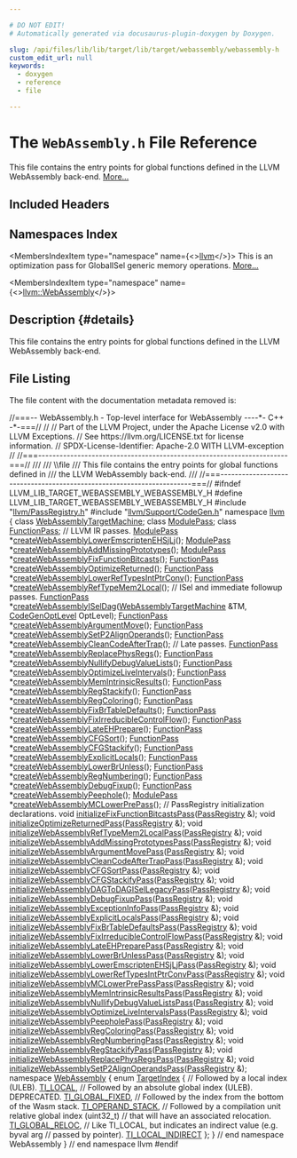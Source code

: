 ```yaml
---

# DO NOT EDIT!
# Automatically generated via docusaurus-plugin-doxygen by Doxygen.

slug: /api/files/lib/lib/target/lib/target/webassembly/webassembly-h
custom_edit_url: null
keywords:
  - doxygen
  - reference
  - file

---
```





# The `WebAssembly.h` File Reference

<DoxygenPage pluginConfig={pluginConfig}>

This file contains the entry points for global functions defined in the LLVM WebAssembly back-end. <a href="#details">More...</a>

## Included Headers

<IncludesList>
<IncludesListItem
  filePath="llvm/PassRegistry.h"
  permalink="/docs/api/files/include/include/llvm/passregistry-h"
  isLocal="true" />
<IncludesListItem
  filePath="llvm/Support/CodeGen.h"
  permalink="/docs/api/files/include/include/llvm/include/llvm/support/codegen-h"
  isLocal="true" />
</IncludesList>

## Namespaces Index

<MembersIndex>

<MembersIndexItem
  type="namespace"
  name={<><a href="/docs/api/namespaces/llvm">llvm</a></>}>
This is an optimization pass for GlobalISel generic memory operations. <a href="/docs/api/namespaces/llvm/#details">More...</a>
</MembersIndexItem>

<MembersIndexItem
  type="namespace"
  name={<><a href="/docs/api/namespaces/llvm/webassembly">llvm::WebAssembly</a></>}>
</MembersIndexItem>

</MembersIndex>

## Description {#details}

This file contains the entry points for global functions defined in the LLVM WebAssembly back-end.

## File Listing

The file content with the documentation metadata removed is:

<ProgramListing>

<Link id="l00001" /><CodeLine lineNumber="1"><Highlight kind="comment">//===-- WebAssembly.h - Top-level interface for WebAssembly  ----&#42;- C++ -&#42;-===//</Highlight><Highlight kind="normal"></Highlight></CodeLine>
<Link id="l00002" /><CodeLine lineNumber="2"><Highlight kind="normal"></Highlight><Highlight kind="comment">//</Highlight><Highlight kind="normal"></Highlight></CodeLine>
<Link id="l00003" /><CodeLine lineNumber="3"><Highlight kind="normal"></Highlight><Highlight kind="comment">// Part of the LLVM Project, under the Apache License v2.0 with LLVM Exceptions.</Highlight><Highlight kind="normal"></Highlight></CodeLine>
<Link id="l00004" /><CodeLine lineNumber="4"><Highlight kind="normal"></Highlight><Highlight kind="comment">// See https://llvm.org/LICENSE.txt for license information.</Highlight><Highlight kind="normal"></Highlight></CodeLine>
<Link id="l00005" /><CodeLine lineNumber="5"><Highlight kind="normal"></Highlight><Highlight kind="comment">// SPDX-License-Identifier: Apache-2.0 WITH LLVM-exception</Highlight><Highlight kind="normal"></Highlight></CodeLine>
<Link id="l00006" /><CodeLine lineNumber="6"><Highlight kind="normal"></Highlight><Highlight kind="comment">//</Highlight><Highlight kind="normal"></Highlight></CodeLine>
<Link id="l00007" /><CodeLine lineNumber="7"><Highlight kind="normal"></Highlight><Highlight kind="comment">//===----------------------------------------------------------------------===//</Highlight><Highlight kind="comment"></Highlight></CodeLine>
<Link id="l00008" /><CodeLine lineNumber="8"><Highlight kind="comment">///</Highlight></CodeLine>
<Link id="l00009" /><CodeLine lineNumber="9"><Highlight kind="comment">/// \\file</Highlight></CodeLine>
<Link id="l00010" /><CodeLine lineNumber="10"><Highlight kind="comment">/// This file contains the entry points for global functions defined in</Highlight></CodeLine>
<Link id="l00011" /><CodeLine lineNumber="11"><Highlight kind="comment">/// the LLVM WebAssembly back-end.</Highlight></CodeLine>
<Link id="l00012" /><CodeLine lineNumber="12"><Highlight kind="comment">///</Highlight><Highlight kind="normal"></Highlight></CodeLine>
<Link id="l00013" /><CodeLine lineNumber="13"><Highlight kind="normal"></Highlight><Highlight kind="comment">//===----------------------------------------------------------------------===//</Highlight><Highlight kind="normal"></Highlight></CodeLine>
<Link id="l00014" /><CodeLine lineNumber="14"><Highlight kind="normal"></Highlight></CodeLine>
<Link id="l00015" /><CodeLine lineNumber="15"><Highlight kind="normal"></Highlight><Highlight kind="preprocessor">#ifndef LLVM&#95;LIB&#95;TARGET&#95;WEBASSEMBLY&#95;WEBASSEMBLY&#95;H</Highlight><Highlight kind="normal"></Highlight></CodeLine>
<Link id="l00016" /><CodeLine lineNumber="16"><Highlight kind="normal"></Highlight><Highlight kind="preprocessor">#define LLVM&#95;LIB&#95;TARGET&#95;WEBASSEMBLY&#95;WEBASSEMBLY&#95;H</Highlight><Highlight kind="normal"></Highlight></CodeLine>
<Link id="l00017" /><CodeLine lineNumber="17"><Highlight kind="normal"></Highlight></CodeLine>
<Link id="l00018" /><CodeLine lineNumber="18"><Highlight kind="normal"></Highlight><Highlight kind="preprocessor">#include &quot;<a href="/docs/api/files/include/include/llvm/passregistry-h">llvm/PassRegistry.h</a>&quot;</Highlight><Highlight kind="normal"></Highlight></CodeLine>
<Link id="l00019" /><CodeLine lineNumber="19"><Highlight kind="normal"></Highlight><Highlight kind="preprocessor">#include &quot;<a href="/docs/api/files/include/include/llvm/include/llvm/support/codegen-h">llvm/Support/CodeGen.h</a>&quot;</Highlight><Highlight kind="normal"></Highlight></CodeLine>
<Link id="l00020" /><CodeLine lineNumber="20"><Highlight kind="normal"></Highlight></CodeLine>
<Link id="l00021" /><CodeLine lineNumber="21"><Highlight kind="normal"></Highlight><Highlight kind="keyword">namespace </Highlight><Highlight kind="normal"><a href="/docs/api/namespaces/llvm">llvm</a> &#123;</Highlight></CodeLine>
<Link id="l00022" /><CodeLine lineNumber="22"><Highlight kind="normal"></Highlight></CodeLine>
<Link id="l00023" /><CodeLine lineNumber="23"><Highlight kind="normal"></Highlight><Highlight kind="keyword">class </Highlight><Highlight kind="normal"><a href="/docs/api/classes/llvm/webassemblytargetmachine">WebAssemblyTargetMachine</a>;</Highlight></CodeLine>
<Link id="l00024" /><CodeLine lineNumber="24"><Highlight kind="normal"></Highlight><Highlight kind="keyword">class </Highlight><Highlight kind="normal"><a href="/docs/api/classes/llvm/modulepass">ModulePass</a>;</Highlight></CodeLine>
<Link id="l00025" /><CodeLine lineNumber="25"><Highlight kind="normal"></Highlight><Highlight kind="keyword">class </Highlight><Highlight kind="normal"><a href="/docs/api/classes/llvm/functionpass">FunctionPass</a>;</Highlight></CodeLine>
<Link id="l00026" /><CodeLine lineNumber="26"><Highlight kind="normal"></Highlight></CodeLine>
<Link id="l00027" /><CodeLine lineNumber="27"><Highlight kind="normal"></Highlight><Highlight kind="comment">// LLVM IR passes.</Highlight><Highlight kind="normal"></Highlight></CodeLine>
<Link id="l00028" /><CodeLine lineNumber="28" lineLink="/docs/api/namespaces/llvm/#a9df37103568a509baca10e4fc7357a5e"><Highlight kind="normal"><a href="/docs/api/classes/llvm/modulepass">ModulePass</a> &#42;<a href="/docs/api/namespaces/llvm/#a9df37103568a509baca10e4fc7357a5e">createWebAssemblyLowerEmscriptenEHSjLj</a>();</Highlight></CodeLine>
<Link id="l00029" /><CodeLine lineNumber="29" lineLink="/docs/api/namespaces/llvm/#a158a1a60588742d800b39d3ce0429e89"><Highlight kind="normal"><a href="/docs/api/classes/llvm/modulepass">ModulePass</a> &#42;<a href="/docs/api/namespaces/llvm/#a158a1a60588742d800b39d3ce0429e89">createWebAssemblyAddMissingPrototypes</a>();</Highlight></CodeLine>
<Link id="l00030" /><CodeLine lineNumber="30" lineLink="/docs/api/namespaces/llvm/#ac190cf7a0c3d21937ee46d261fdbeee4"><Highlight kind="normal"><a href="/docs/api/classes/llvm/modulepass">ModulePass</a> &#42;<a href="/docs/api/namespaces/llvm/#ac190cf7a0c3d21937ee46d261fdbeee4">createWebAssemblyFixFunctionBitcasts</a>();</Highlight></CodeLine>
<Link id="l00031" /><CodeLine lineNumber="31" lineLink="/docs/api/namespaces/llvm/#a8ee885d3546e34b315b9c7730779188a"><Highlight kind="normal"><a href="/docs/api/classes/llvm/functionpass">FunctionPass</a> &#42;<a href="/docs/api/namespaces/llvm/#a8ee885d3546e34b315b9c7730779188a">createWebAssemblyOptimizeReturned</a>();</Highlight></CodeLine>
<Link id="l00032" /><CodeLine lineNumber="32" lineLink="/docs/api/namespaces/llvm/#a0f4ddc2e50b58934940fdd548c9b8655"><Highlight kind="normal"><a href="/docs/api/classes/llvm/functionpass">FunctionPass</a> &#42;<a href="/docs/api/namespaces/llvm/#a0f4ddc2e50b58934940fdd548c9b8655">createWebAssemblyLowerRefTypesIntPtrConv</a>();</Highlight></CodeLine>
<Link id="l00033" /><CodeLine lineNumber="33" lineLink="/docs/api/namespaces/llvm/#a94f8bfbe825939e6e82f45e2d7095426"><Highlight kind="normal"><a href="/docs/api/classes/llvm/functionpass">FunctionPass</a> &#42;<a href="/docs/api/namespaces/llvm/#a94f8bfbe825939e6e82f45e2d7095426">createWebAssemblyRefTypeMem2Local</a>();</Highlight></CodeLine>
<Link id="l00034" /><CodeLine lineNumber="34"><Highlight kind="normal"></Highlight></CodeLine>
<Link id="l00035" /><CodeLine lineNumber="35"><Highlight kind="normal"></Highlight><Highlight kind="comment">// ISel and immediate followup passes.</Highlight><Highlight kind="normal"></Highlight></CodeLine>
<Link id="l00036" /><CodeLine lineNumber="36"><Highlight kind="normal"><a href="/docs/api/classes/llvm/functionpass">FunctionPass</a> &#42;<a href="/docs/api/namespaces/llvm/#a856e61e272d0f1021fe331fe12bf9e87">createWebAssemblyISelDag</a>(<a href="/docs/api/classes/llvm/webassemblytargetmachine">WebAssemblyTargetMachine</a> &amp;TM,</Highlight></CodeLine>
<Link id="l00037" /><CodeLine lineNumber="37"><Highlight kind="normal">                                       <a href="/docs/api/namespaces/llvm/#a8ec1bf8d7b792ca9fac56f8514db18d2">CodeGenOptLevel</a> OptLevel);</Highlight></CodeLine>
<Link id="l00038" /><CodeLine lineNumber="38" lineLink="/docs/api/namespaces/llvm/#aa4921d475e5ec77dd27b415732f9332f"><Highlight kind="normal"><a href="/docs/api/classes/llvm/functionpass">FunctionPass</a> &#42;<a href="/docs/api/namespaces/llvm/#aa4921d475e5ec77dd27b415732f9332f">createWebAssemblyArgumentMove</a>();</Highlight></CodeLine>
<Link id="l00039" /><CodeLine lineNumber="39" lineLink="/docs/api/namespaces/llvm/#a9b5102a65a75df00b435532bc0f5f7e1"><Highlight kind="normal"><a href="/docs/api/classes/llvm/functionpass">FunctionPass</a> &#42;<a href="/docs/api/namespaces/llvm/#a9b5102a65a75df00b435532bc0f5f7e1">createWebAssemblySetP2AlignOperands</a>();</Highlight></CodeLine>
<Link id="l00040" /><CodeLine lineNumber="40" lineLink="/docs/api/namespaces/llvm/#a96d74c1aa5860b8366cbce34d25a2b1e"><Highlight kind="normal"><a href="/docs/api/classes/llvm/functionpass">FunctionPass</a> &#42;<a href="/docs/api/namespaces/llvm/#a96d74c1aa5860b8366cbce34d25a2b1e">createWebAssemblyCleanCodeAfterTrap</a>();</Highlight></CodeLine>
<Link id="l00041" /><CodeLine lineNumber="41"><Highlight kind="normal"></Highlight></CodeLine>
<Link id="l00042" /><CodeLine lineNumber="42"><Highlight kind="normal"></Highlight><Highlight kind="comment">// Late passes.</Highlight><Highlight kind="normal"></Highlight></CodeLine>
<Link id="l00043" /><CodeLine lineNumber="43" lineLink="/docs/api/namespaces/llvm/#a53fb2b9c991b9bb819e83e832ab08fbc"><Highlight kind="normal"><a href="/docs/api/classes/llvm/functionpass">FunctionPass</a> &#42;<a href="/docs/api/namespaces/llvm/#a53fb2b9c991b9bb819e83e832ab08fbc">createWebAssemblyReplacePhysRegs</a>();</Highlight></CodeLine>
<Link id="l00044" /><CodeLine lineNumber="44" lineLink="/docs/api/namespaces/llvm/#aee08bf9374b83dcbcaa5ecbca0ab0e8b"><Highlight kind="normal"><a href="/docs/api/classes/llvm/functionpass">FunctionPass</a> &#42;<a href="/docs/api/namespaces/llvm/#aee08bf9374b83dcbcaa5ecbca0ab0e8b">createWebAssemblyNullifyDebugValueLists</a>();</Highlight></CodeLine>
<Link id="l00045" /><CodeLine lineNumber="45" lineLink="/docs/api/namespaces/llvm/#a8be5057891baee5adc419b8eb8f00761"><Highlight kind="normal"><a href="/docs/api/classes/llvm/functionpass">FunctionPass</a> &#42;<a href="/docs/api/namespaces/llvm/#a8be5057891baee5adc419b8eb8f00761">createWebAssemblyOptimizeLiveIntervals</a>();</Highlight></CodeLine>
<Link id="l00046" /><CodeLine lineNumber="46" lineLink="/docs/api/namespaces/llvm/#a68b9826bc2af8da490dc149adea748b0"><Highlight kind="normal"><a href="/docs/api/classes/llvm/functionpass">FunctionPass</a> &#42;<a href="/docs/api/namespaces/llvm/#a68b9826bc2af8da490dc149adea748b0">createWebAssemblyMemIntrinsicResults</a>();</Highlight></CodeLine>
<Link id="l00047" /><CodeLine lineNumber="47" lineLink="/docs/api/namespaces/llvm/#adf7b86fff2d721a15fa770725b1aed20"><Highlight kind="normal"><a href="/docs/api/classes/llvm/functionpass">FunctionPass</a> &#42;<a href="/docs/api/namespaces/llvm/#adf7b86fff2d721a15fa770725b1aed20">createWebAssemblyRegStackify</a>();</Highlight></CodeLine>
<Link id="l00048" /><CodeLine lineNumber="48" lineLink="/docs/api/namespaces/llvm/#acd0fc1dbfadc0283e0538c9504d4c121"><Highlight kind="normal"><a href="/docs/api/classes/llvm/functionpass">FunctionPass</a> &#42;<a href="/docs/api/namespaces/llvm/#acd0fc1dbfadc0283e0538c9504d4c121">createWebAssemblyRegColoring</a>();</Highlight></CodeLine>
<Link id="l00049" /><CodeLine lineNumber="49" lineLink="/docs/api/namespaces/llvm/#a2d48c5e621cd205d741f520816391b27"><Highlight kind="normal"><a href="/docs/api/classes/llvm/functionpass">FunctionPass</a> &#42;<a href="/docs/api/namespaces/llvm/#a2d48c5e621cd205d741f520816391b27">createWebAssemblyFixBrTableDefaults</a>();</Highlight></CodeLine>
<Link id="l00050" /><CodeLine lineNumber="50" lineLink="/docs/api/namespaces/llvm/#ab4082580a16cdd0171d1c17c3d03535f"><Highlight kind="normal"><a href="/docs/api/classes/llvm/functionpass">FunctionPass</a> &#42;<a href="/docs/api/namespaces/llvm/#ab4082580a16cdd0171d1c17c3d03535f">createWebAssemblyFixIrreducibleControlFlow</a>();</Highlight></CodeLine>
<Link id="l00051" /><CodeLine lineNumber="51" lineLink="/docs/api/namespaces/llvm/#a1b34b4bdfacbc367ce389cbd3fb22abf"><Highlight kind="normal"><a href="/docs/api/classes/llvm/functionpass">FunctionPass</a> &#42;<a href="/docs/api/namespaces/llvm/#a1b34b4bdfacbc367ce389cbd3fb22abf">createWebAssemblyLateEHPrepare</a>();</Highlight></CodeLine>
<Link id="l00052" /><CodeLine lineNumber="52" lineLink="/docs/api/namespaces/llvm/#adf9103686d41f4a217562f0bf8eddd9f"><Highlight kind="normal"><a href="/docs/api/classes/llvm/functionpass">FunctionPass</a> &#42;<a href="/docs/api/namespaces/llvm/#adf9103686d41f4a217562f0bf8eddd9f">createWebAssemblyCFGSort</a>();</Highlight></CodeLine>
<Link id="l00053" /><CodeLine lineNumber="53" lineLink="/docs/api/namespaces/llvm/#a8acc0cde2aca7b9cb00194eb3dc0434d"><Highlight kind="normal"><a href="/docs/api/classes/llvm/functionpass">FunctionPass</a> &#42;<a href="/docs/api/namespaces/llvm/#a8acc0cde2aca7b9cb00194eb3dc0434d">createWebAssemblyCFGStackify</a>();</Highlight></CodeLine>
<Link id="l00054" /><CodeLine lineNumber="54" lineLink="/docs/api/namespaces/llvm/#aa818251d10a37ed7bf44d481a91e84d2"><Highlight kind="normal"><a href="/docs/api/classes/llvm/functionpass">FunctionPass</a> &#42;<a href="/docs/api/namespaces/llvm/#aa818251d10a37ed7bf44d481a91e84d2">createWebAssemblyExplicitLocals</a>();</Highlight></CodeLine>
<Link id="l00055" /><CodeLine lineNumber="55" lineLink="/docs/api/namespaces/llvm/#ac426e330c55fa7ddb80983694dbf8d74"><Highlight kind="normal"><a href="/docs/api/classes/llvm/functionpass">FunctionPass</a> &#42;<a href="/docs/api/namespaces/llvm/#ac426e330c55fa7ddb80983694dbf8d74">createWebAssemblyLowerBrUnless</a>();</Highlight></CodeLine>
<Link id="l00056" /><CodeLine lineNumber="56" lineLink="/docs/api/namespaces/llvm/#a0fc3701c4bf3de3a7654a55456282f4f"><Highlight kind="normal"><a href="/docs/api/classes/llvm/functionpass">FunctionPass</a> &#42;<a href="/docs/api/namespaces/llvm/#a0fc3701c4bf3de3a7654a55456282f4f">createWebAssemblyRegNumbering</a>();</Highlight></CodeLine>
<Link id="l00057" /><CodeLine lineNumber="57" lineLink="/docs/api/namespaces/llvm/#a70893708760a1240a62799b05f9c056e"><Highlight kind="normal"><a href="/docs/api/classes/llvm/functionpass">FunctionPass</a> &#42;<a href="/docs/api/namespaces/llvm/#a70893708760a1240a62799b05f9c056e">createWebAssemblyDebugFixup</a>();</Highlight></CodeLine>
<Link id="l00058" /><CodeLine lineNumber="58" lineLink="/docs/api/namespaces/llvm/#afdda771c29c731ed97c8f8c9ca72afe5"><Highlight kind="normal"><a href="/docs/api/classes/llvm/functionpass">FunctionPass</a> &#42;<a href="/docs/api/namespaces/llvm/#afdda771c29c731ed97c8f8c9ca72afe5">createWebAssemblyPeephole</a>();</Highlight></CodeLine>
<Link id="l00059" /><CodeLine lineNumber="59" lineLink="/docs/api/namespaces/llvm/#ad4fce2f188b884af3d5825755e000e4e"><Highlight kind="normal"><a href="/docs/api/classes/llvm/modulepass">ModulePass</a> &#42;<a href="/docs/api/namespaces/llvm/#ad4fce2f188b884af3d5825755e000e4e">createWebAssemblyMCLowerPrePass</a>();</Highlight></CodeLine>
<Link id="l00060" /><CodeLine lineNumber="60"><Highlight kind="normal"></Highlight></CodeLine>
<Link id="l00061" /><CodeLine lineNumber="61"><Highlight kind="normal"></Highlight><Highlight kind="comment">// PassRegistry initialization declarations.</Highlight><Highlight kind="normal"></Highlight></CodeLine>
<Link id="l00062" /><CodeLine lineNumber="62" lineLink="/docs/api/namespaces/llvm/#ac4bbf1036f6aca39416fab45f2084c81"><Highlight kind="normal"></Highlight><Highlight kind="keywordtype">void</Highlight><Highlight kind="normal"> <a href="/docs/api/namespaces/llvm/#ac4bbf1036f6aca39416fab45f2084c81">initializeFixFunctionBitcastsPass</a>(<a href="/docs/api/classes/llvm/passregistry">PassRegistry</a> &amp;);</Highlight></CodeLine>
<Link id="l00063" /><CodeLine lineNumber="63" lineLink="/docs/api/namespaces/llvm/#a015eb75232a3da03c5a2680a6339d986"><Highlight kind="normal"></Highlight><Highlight kind="keywordtype">void</Highlight><Highlight kind="normal"> <a href="/docs/api/namespaces/llvm/#a015eb75232a3da03c5a2680a6339d986">initializeOptimizeReturnedPass</a>(<a href="/docs/api/classes/llvm/passregistry">PassRegistry</a> &amp;);</Highlight></CodeLine>
<Link id="l00064" /><CodeLine lineNumber="64" lineLink="/docs/api/namespaces/llvm/#ad55a4c24509199a39f45fab37256dcac"><Highlight kind="normal"></Highlight><Highlight kind="keywordtype">void</Highlight><Highlight kind="normal"> <a href="/docs/api/namespaces/llvm/#ad55a4c24509199a39f45fab37256dcac">initializeWebAssemblyRefTypeMem2LocalPass</a>(<a href="/docs/api/classes/llvm/passregistry">PassRegistry</a> &amp;);</Highlight></CodeLine>
<Link id="l00065" /><CodeLine lineNumber="65" lineLink="/docs/api/namespaces/llvm/#a2fe4e6215508febed5776106a5331a9e"><Highlight kind="normal"></Highlight><Highlight kind="keywordtype">void</Highlight><Highlight kind="normal"> <a href="/docs/api/namespaces/llvm/#a2fe4e6215508febed5776106a5331a9e">initializeWebAssemblyAddMissingPrototypesPass</a>(<a href="/docs/api/classes/llvm/passregistry">PassRegistry</a> &amp;);</Highlight></CodeLine>
<Link id="l00066" /><CodeLine lineNumber="66" lineLink="/docs/api/namespaces/llvm/#af93dd8c36a1ffb34c1042819a71f9d5a"><Highlight kind="normal"></Highlight><Highlight kind="keywordtype">void</Highlight><Highlight kind="normal"> <a href="/docs/api/namespaces/llvm/#af93dd8c36a1ffb34c1042819a71f9d5a">initializeWebAssemblyArgumentMovePass</a>(<a href="/docs/api/classes/llvm/passregistry">PassRegistry</a> &amp;);</Highlight></CodeLine>
<Link id="l00067" /><CodeLine lineNumber="67" lineLink="/docs/api/namespaces/llvm/#ad33a6e8eb62dbcfca2919838cd69b51f"><Highlight kind="normal"></Highlight><Highlight kind="keywordtype">void</Highlight><Highlight kind="normal"> <a href="/docs/api/namespaces/llvm/#ad33a6e8eb62dbcfca2919838cd69b51f">initializeWebAssemblyCleanCodeAfterTrapPass</a>(<a href="/docs/api/classes/llvm/passregistry">PassRegistry</a> &amp;);</Highlight></CodeLine>
<Link id="l00068" /><CodeLine lineNumber="68" lineLink="/docs/api/namespaces/llvm/#ae0dc9c7fa2c3e7c7680c8143ec7cf0ae"><Highlight kind="normal"></Highlight><Highlight kind="keywordtype">void</Highlight><Highlight kind="normal"> <a href="/docs/api/namespaces/llvm/#ae0dc9c7fa2c3e7c7680c8143ec7cf0ae">initializeWebAssemblyCFGSortPass</a>(<a href="/docs/api/classes/llvm/passregistry">PassRegistry</a> &amp;);</Highlight></CodeLine>
<Link id="l00069" /><CodeLine lineNumber="69" lineLink="/docs/api/namespaces/llvm/#aefbb98e8ecfe7ac6dd40c5ab36ec2609"><Highlight kind="normal"></Highlight><Highlight kind="keywordtype">void</Highlight><Highlight kind="normal"> <a href="/docs/api/namespaces/llvm/#aefbb98e8ecfe7ac6dd40c5ab36ec2609">initializeWebAssemblyCFGStackifyPass</a>(<a href="/docs/api/classes/llvm/passregistry">PassRegistry</a> &amp;);</Highlight></CodeLine>
<Link id="l00070" /><CodeLine lineNumber="70" lineLink="/docs/api/namespaces/llvm/#a45527dc95857578fcf1f7ec960700eb9"><Highlight kind="normal"></Highlight><Highlight kind="keywordtype">void</Highlight><Highlight kind="normal"> <a href="/docs/api/namespaces/llvm/#a45527dc95857578fcf1f7ec960700eb9">initializeWebAssemblyDAGToDAGISelLegacyPass</a>(<a href="/docs/api/classes/llvm/passregistry">PassRegistry</a> &amp;);</Highlight></CodeLine>
<Link id="l00071" /><CodeLine lineNumber="71" lineLink="/docs/api/namespaces/llvm/#af1454441604dc893e72f95494c51bf1f"><Highlight kind="normal"></Highlight><Highlight kind="keywordtype">void</Highlight><Highlight kind="normal"> <a href="/docs/api/namespaces/llvm/#af1454441604dc893e72f95494c51bf1f">initializeWebAssemblyDebugFixupPass</a>(<a href="/docs/api/classes/llvm/passregistry">PassRegistry</a> &amp;);</Highlight></CodeLine>
<Link id="l00072" /><CodeLine lineNumber="72" lineLink="/docs/api/namespaces/llvm/#a3e3f450b1f8c41aadd499a4d94952d70"><Highlight kind="normal"></Highlight><Highlight kind="keywordtype">void</Highlight><Highlight kind="normal"> <a href="/docs/api/namespaces/llvm/#a3e3f450b1f8c41aadd499a4d94952d70">initializeWebAssemblyExceptionInfoPass</a>(<a href="/docs/api/classes/llvm/passregistry">PassRegistry</a> &amp;);</Highlight></CodeLine>
<Link id="l00073" /><CodeLine lineNumber="73" lineLink="/docs/api/namespaces/llvm/#ab27dfdb3309c48d5943b339fed0b7e27"><Highlight kind="normal"></Highlight><Highlight kind="keywordtype">void</Highlight><Highlight kind="normal"> <a href="/docs/api/namespaces/llvm/#ab27dfdb3309c48d5943b339fed0b7e27">initializeWebAssemblyExplicitLocalsPass</a>(<a href="/docs/api/classes/llvm/passregistry">PassRegistry</a> &amp;);</Highlight></CodeLine>
<Link id="l00074" /><CodeLine lineNumber="74" lineLink="/docs/api/namespaces/llvm/#ae490ea3e56f9a9a7ee2c623295f2de93"><Highlight kind="normal"></Highlight><Highlight kind="keywordtype">void</Highlight><Highlight kind="normal"> <a href="/docs/api/namespaces/llvm/#ae490ea3e56f9a9a7ee2c623295f2de93">initializeWebAssemblyFixBrTableDefaultsPass</a>(<a href="/docs/api/classes/llvm/passregistry">PassRegistry</a> &amp;);</Highlight></CodeLine>
<Link id="l00075" /><CodeLine lineNumber="75" lineLink="/docs/api/namespaces/llvm/#a846594b95f81a54e9db912dce2552fd2"><Highlight kind="normal"></Highlight><Highlight kind="keywordtype">void</Highlight><Highlight kind="normal"> <a href="/docs/api/namespaces/llvm/#a846594b95f81a54e9db912dce2552fd2">initializeWebAssemblyFixIrreducibleControlFlowPass</a>(<a href="/docs/api/classes/llvm/passregistry">PassRegistry</a> &amp;);</Highlight></CodeLine>
<Link id="l00076" /><CodeLine lineNumber="76" lineLink="/docs/api/namespaces/llvm/#a2c10081f972d305e7c15620119c377c0"><Highlight kind="normal"></Highlight><Highlight kind="keywordtype">void</Highlight><Highlight kind="normal"> <a href="/docs/api/namespaces/llvm/#a2c10081f972d305e7c15620119c377c0">initializeWebAssemblyLateEHPreparePass</a>(<a href="/docs/api/classes/llvm/passregistry">PassRegistry</a> &amp;);</Highlight></CodeLine>
<Link id="l00077" /><CodeLine lineNumber="77" lineLink="/docs/api/namespaces/llvm/#a05775b3c0e84fbe056684e28747b8e44"><Highlight kind="normal"></Highlight><Highlight kind="keywordtype">void</Highlight><Highlight kind="normal"> <a href="/docs/api/namespaces/llvm/#a05775b3c0e84fbe056684e28747b8e44">initializeWebAssemblyLowerBrUnlessPass</a>(<a href="/docs/api/classes/llvm/passregistry">PassRegistry</a> &amp;);</Highlight></CodeLine>
<Link id="l00078" /><CodeLine lineNumber="78" lineLink="/docs/api/namespaces/llvm/#a9eb3911cac32d8629a434068e8d16733"><Highlight kind="normal"></Highlight><Highlight kind="keywordtype">void</Highlight><Highlight kind="normal"> <a href="/docs/api/namespaces/llvm/#a9eb3911cac32d8629a434068e8d16733">initializeWebAssemblyLowerEmscriptenEHSjLjPass</a>(<a href="/docs/api/classes/llvm/passregistry">PassRegistry</a> &amp;);</Highlight></CodeLine>
<Link id="l00079" /><CodeLine lineNumber="79" lineLink="/docs/api/namespaces/llvm/#a450ae16b83753088c7b369e67bada03a"><Highlight kind="normal"></Highlight><Highlight kind="keywordtype">void</Highlight><Highlight kind="normal"> <a href="/docs/api/namespaces/llvm/#a450ae16b83753088c7b369e67bada03a">initializeWebAssemblyLowerRefTypesIntPtrConvPass</a>(<a href="/docs/api/classes/llvm/passregistry">PassRegistry</a> &amp;);</Highlight></CodeLine>
<Link id="l00080" /><CodeLine lineNumber="80" lineLink="/docs/api/namespaces/llvm/#ab2178295feee430d3f86953224706e09"><Highlight kind="normal"></Highlight><Highlight kind="keywordtype">void</Highlight><Highlight kind="normal"> <a href="/docs/api/namespaces/llvm/#ab2178295feee430d3f86953224706e09">initializeWebAssemblyMCLowerPrePassPass</a>(<a href="/docs/api/classes/llvm/passregistry">PassRegistry</a> &amp;);</Highlight></CodeLine>
<Link id="l00081" /><CodeLine lineNumber="81" lineLink="/docs/api/namespaces/llvm/#ab1cc778918ea20a2daf42371b2b4f1d9"><Highlight kind="normal"></Highlight><Highlight kind="keywordtype">void</Highlight><Highlight kind="normal"> <a href="/docs/api/namespaces/llvm/#ab1cc778918ea20a2daf42371b2b4f1d9">initializeWebAssemblyMemIntrinsicResultsPass</a>(<a href="/docs/api/classes/llvm/passregistry">PassRegistry</a> &amp;);</Highlight></CodeLine>
<Link id="l00082" /><CodeLine lineNumber="82" lineLink="/docs/api/namespaces/llvm/#a7f8b47ac93d917e30c0690bee9425987"><Highlight kind="normal"></Highlight><Highlight kind="keywordtype">void</Highlight><Highlight kind="normal"> <a href="/docs/api/namespaces/llvm/#a7f8b47ac93d917e30c0690bee9425987">initializeWebAssemblyNullifyDebugValueListsPass</a>(<a href="/docs/api/classes/llvm/passregistry">PassRegistry</a> &amp;);</Highlight></CodeLine>
<Link id="l00083" /><CodeLine lineNumber="83" lineLink="/docs/api/namespaces/llvm/#a981585f13eb8a8cd4a2cd8807a434804"><Highlight kind="normal"></Highlight><Highlight kind="keywordtype">void</Highlight><Highlight kind="normal"> <a href="/docs/api/namespaces/llvm/#a981585f13eb8a8cd4a2cd8807a434804">initializeWebAssemblyOptimizeLiveIntervalsPass</a>(<a href="/docs/api/classes/llvm/passregistry">PassRegistry</a> &amp;);</Highlight></CodeLine>
<Link id="l00084" /><CodeLine lineNumber="84" lineLink="/docs/api/namespaces/llvm/#ad4c61f4be737c7ea117ee0c9371f0f45"><Highlight kind="normal"></Highlight><Highlight kind="keywordtype">void</Highlight><Highlight kind="normal"> <a href="/docs/api/namespaces/llvm/#ad4c61f4be737c7ea117ee0c9371f0f45">initializeWebAssemblyPeepholePass</a>(<a href="/docs/api/classes/llvm/passregistry">PassRegistry</a> &amp;);</Highlight></CodeLine>
<Link id="l00085" /><CodeLine lineNumber="85" lineLink="/docs/api/namespaces/llvm/#a5f6b80327d26479b479a0536fee4a7f6"><Highlight kind="normal"></Highlight><Highlight kind="keywordtype">void</Highlight><Highlight kind="normal"> <a href="/docs/api/namespaces/llvm/#a5f6b80327d26479b479a0536fee4a7f6">initializeWebAssemblyRegColoringPass</a>(<a href="/docs/api/classes/llvm/passregistry">PassRegistry</a> &amp;);</Highlight></CodeLine>
<Link id="l00086" /><CodeLine lineNumber="86" lineLink="/docs/api/namespaces/llvm/#a43066d1437e59118e1bc255e972e3179"><Highlight kind="normal"></Highlight><Highlight kind="keywordtype">void</Highlight><Highlight kind="normal"> <a href="/docs/api/namespaces/llvm/#a43066d1437e59118e1bc255e972e3179">initializeWebAssemblyRegNumberingPass</a>(<a href="/docs/api/classes/llvm/passregistry">PassRegistry</a> &amp;);</Highlight></CodeLine>
<Link id="l00087" /><CodeLine lineNumber="87" lineLink="/docs/api/namespaces/llvm/#a8613fe7739c0449d0f541b7a3475c2f5"><Highlight kind="normal"></Highlight><Highlight kind="keywordtype">void</Highlight><Highlight kind="normal"> <a href="/docs/api/namespaces/llvm/#a8613fe7739c0449d0f541b7a3475c2f5">initializeWebAssemblyRegStackifyPass</a>(<a href="/docs/api/classes/llvm/passregistry">PassRegistry</a> &amp;);</Highlight></CodeLine>
<Link id="l00088" /><CodeLine lineNumber="88" lineLink="/docs/api/namespaces/llvm/#afed9c1f4c108bac348ddd9be3858d78f"><Highlight kind="normal"></Highlight><Highlight kind="keywordtype">void</Highlight><Highlight kind="normal"> <a href="/docs/api/namespaces/llvm/#afed9c1f4c108bac348ddd9be3858d78f">initializeWebAssemblyReplacePhysRegsPass</a>(<a href="/docs/api/classes/llvm/passregistry">PassRegistry</a> &amp;);</Highlight></CodeLine>
<Link id="l00089" /><CodeLine lineNumber="89" lineLink="/docs/api/namespaces/llvm/#af0512b1c7b8e688e606e6d1224047226"><Highlight kind="normal"></Highlight><Highlight kind="keywordtype">void</Highlight><Highlight kind="normal"> <a href="/docs/api/namespaces/llvm/#af0512b1c7b8e688e606e6d1224047226">initializeWebAssemblySetP2AlignOperandsPass</a>(<a href="/docs/api/classes/llvm/passregistry">PassRegistry</a> &amp;);</Highlight></CodeLine>
<Link id="l00090" /><CodeLine lineNumber="90"><Highlight kind="normal"></Highlight></CodeLine>
<Link id="l00091" /><CodeLine lineNumber="91"><Highlight kind="normal"></Highlight><Highlight kind="keyword">namespace </Highlight><Highlight kind="normal"><a href="/docs/api/namespaces/llvm/webassembly">WebAssembly</a> &#123;</Highlight></CodeLine>
<Link id="l00092" /><CodeLine lineNumber="92" lineLink="/docs/api/namespaces/llvm/webassembly/#afb0e38d707f5f5ed287dd43193a61f3c"><Highlight kind="normal"></Highlight><Highlight kind="keyword">enum</Highlight><Highlight kind="normal"> <a href="/docs/api/namespaces/llvm/webassembly/#afb0e38d707f5f5ed287dd43193a61f3c">TargetIndex</a> &#123;</Highlight></CodeLine>
<Link id="l00093" /><CodeLine lineNumber="93"><Highlight kind="normal">  </Highlight><Highlight kind="comment">// Followed by a local index (ULEB).</Highlight><Highlight kind="normal"></Highlight></CodeLine>
<Link id="l00094" /><CodeLine lineNumber="94" lineLink="/docs/api/namespaces/llvm/webassembly/#afb0e38d707f5f5ed287dd43193a61f3cabc43eac6d18b7525076da25407e68d5f"><Highlight kind="normal">  <a href="/docs/api/namespaces/llvm/webassembly/#afb0e38d707f5f5ed287dd43193a61f3cabc43eac6d18b7525076da25407e68d5f">TI&#95;LOCAL</a>,</Highlight></CodeLine>
<Link id="l00095" /><CodeLine lineNumber="95"><Highlight kind="normal">  </Highlight><Highlight kind="comment">// Followed by an absolute global index (ULEB). DEPRECATED.</Highlight><Highlight kind="normal"></Highlight></CodeLine>
<Link id="l00096" /><CodeLine lineNumber="96" lineLink="/docs/api/namespaces/llvm/webassembly/#afb0e38d707f5f5ed287dd43193a61f3ca2d52830bb5a863f3eb7156340b130385"><Highlight kind="normal">  <a href="/docs/api/namespaces/llvm/webassembly/#afb0e38d707f5f5ed287dd43193a61f3ca2d52830bb5a863f3eb7156340b130385">TI&#95;GLOBAL&#95;FIXED</a>,</Highlight></CodeLine>
<Link id="l00097" /><CodeLine lineNumber="97"><Highlight kind="normal">  </Highlight><Highlight kind="comment">// Followed by the index from the bottom of the Wasm stack.</Highlight><Highlight kind="normal"></Highlight></CodeLine>
<Link id="l00098" /><CodeLine lineNumber="98" lineLink="/docs/api/namespaces/llvm/webassembly/#afb0e38d707f5f5ed287dd43193a61f3ca39cac954a2f5be24ea149e76e935355b"><Highlight kind="normal">  <a href="/docs/api/namespaces/llvm/webassembly/#afb0e38d707f5f5ed287dd43193a61f3ca39cac954a2f5be24ea149e76e935355b">TI&#95;OPERAND&#95;STACK</a>,</Highlight></CodeLine>
<Link id="l00099" /><CodeLine lineNumber="99"><Highlight kind="normal">  </Highlight><Highlight kind="comment">// Followed by a compilation unit relative global index (uint32&#95;t)</Highlight><Highlight kind="normal"></Highlight></CodeLine>
<Link id="l00100" /><CodeLine lineNumber="100"><Highlight kind="normal">  </Highlight><Highlight kind="comment">// that will have an associated relocation.</Highlight><Highlight kind="normal"></Highlight></CodeLine>
<Link id="l00101" /><CodeLine lineNumber="101" lineLink="/docs/api/namespaces/llvm/webassembly/#afb0e38d707f5f5ed287dd43193a61f3ca11eb2918319786f66ec3b4d8f26dc1c3"><Highlight kind="normal">  <a href="/docs/api/namespaces/llvm/webassembly/#afb0e38d707f5f5ed287dd43193a61f3ca11eb2918319786f66ec3b4d8f26dc1c3">TI&#95;GLOBAL&#95;RELOC</a>,</Highlight></CodeLine>
<Link id="l00102" /><CodeLine lineNumber="102"><Highlight kind="normal">  </Highlight><Highlight kind="comment">// Like TI&#95;LOCAL, but indicates an indirect value (e.g. byval arg</Highlight><Highlight kind="normal"></Highlight></CodeLine>
<Link id="l00103" /><CodeLine lineNumber="103"><Highlight kind="normal">  </Highlight><Highlight kind="comment">// passed by pointer).</Highlight><Highlight kind="normal"></Highlight></CodeLine>
<Link id="l00104" /><CodeLine lineNumber="104" lineLink="/docs/api/namespaces/llvm/webassembly/#afb0e38d707f5f5ed287dd43193a61f3ca9f9eae3ba2af23a2a920724d5642a42f"><Highlight kind="normal">  <a href="/docs/api/namespaces/llvm/webassembly/#afb0e38d707f5f5ed287dd43193a61f3ca9f9eae3ba2af23a2a920724d5642a42f">TI&#95;LOCAL&#95;INDIRECT</a></Highlight></CodeLine>
<Link id="l00105" /><CodeLine lineNumber="105"><Highlight kind="normal">&#125;;</Highlight></CodeLine>
<Link id="l00106" /><CodeLine lineNumber="106"><Highlight kind="normal">&#125; </Highlight><Highlight kind="comment">// end namespace WebAssembly</Highlight><Highlight kind="normal"></Highlight></CodeLine>
<Link id="l00107" /><CodeLine lineNumber="107"><Highlight kind="normal"></Highlight></CodeLine>
<Link id="l00108" /><CodeLine lineNumber="108"><Highlight kind="normal">&#125; </Highlight><Highlight kind="comment">// end namespace llvm</Highlight><Highlight kind="normal"></Highlight></CodeLine>
<Link id="l00109" /><CodeLine lineNumber="109"><Highlight kind="normal"></Highlight></CodeLine>
<Link id="l00110" /><CodeLine lineNumber="110"><Highlight kind="normal"></Highlight><Highlight kind="preprocessor">#endif</Highlight></CodeLine>

</ProgramListing>

</DoxygenPage>
